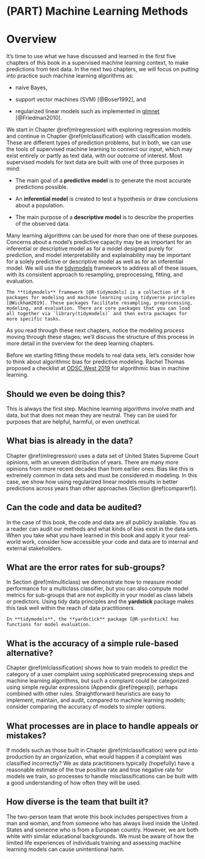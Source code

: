 # (PART) Machine Learning Methods {-}

# Overview {#mloverview .unnumbered}

\thispagestyle{myheadings}

It's time to use what we have discussed and learned in the first five chapters of this book in a supervised machine learning context, to make predictions from text data. In the next two chapters, we will focus on putting into practice such machine learning algorithms as:

- naive Bayes, 

- support vector machines (SVM) [@Boser1992], and 

- regularized linear models such as implemented in [glmnet](https://glmnet.stanford.edu/) [@Friedman2010].

We start in Chapter \@ref(mlregression) with exploring regression models and continue in Chapter \@ref(mlclassification) with classification models. These are different types of prediction problems, but in both, we can use the tools of supervised machine learning to connect our _input_, which may exist entirely or partly as text data, with our _outcome_ of interest. Most supervised models for text data are built with one of three purposes in mind:

- The main goal of a **predictive model** is to generate the most accurate predictions possible.

- An **inferential model** is created to test a hypothesis or draw conclusions about a population.

- The main purpose of a **descriptive model** is to describe the properties of the observed data.

Many learning algorithms can be used for more than one of these purposes. Concerns about a model's predictive capacity may be as important for an inferential or descriptive model as for a model designed purely for prediction, and model interpretability and explainability may be important for a solely predictive or descriptive model as well as for an inferential model. We will use the [tidymodels](https://www.tidymodels.org/) framework to address all of these issues, with its consistent approach to resampling, preprocessing, fitting, and evaluation. 

```block2
The **tidymodels** framework [@R-tidymodels] is a collection of R packages for modeling and machine learning using tidyverse principles [@Wickham2019]. These packages facilitate resampling, preprocessing, modeling, and evaluation. There are core packages that you can load all together via `library(tidymodels)` and then extra packages for more specific tasks.
```

As you read through these next chapters, notice the modeling _process_ moving through these stages; we'll discuss the structure of this process in more detail in the overview for the deep learning chapters.

Before we starting fitting these models to real data sets, let's consider how to think about algorithmic bias\index{bias} for predictive modeling.
Rachel Thomas proposed a checklist at [ODSC West 2019](https://opendatascience.com/odsc-west-2019-keynote-rachel-thomas-on-algorithmic-bias/) for algorithmic bias in machine learning.

## Should we even be doing this? {-}

\thispagestyle{myheadings}

This is always the first step. Machine learning algorithms involve math and data, but that does not mean they are neutral. They can be used for purposes that are helpful, harmful, or even unethical.

## What bias is already in the data? {-}

Chapter \@ref(mlregression) uses a data set of United States Supreme Court opinions, with an uneven distribution of years. There are many more opinions from more recent decades than from earlier ones. Bias like this is extremely common in data sets and must be considered in modeling. In this case, we show how using regularized linear models results in better predictions across years than other approaches (Section \@ref(comparerf)).

## Can the code and data be audited? {-}

In the case of this book, the code and data are all publicly available. You as a reader can audit our methods and what kinds of bias exist\index{bias} in the data sets. When you take what you have learned in this book and apply it your real-world work, consider how accessible your code and data are to internal and external stakeholders.

## What are the error rates for sub-groups? {-}

\thispagestyle{myheadings}

In Section \@ref(mlmulticlass) we demonstrate how to measure model performance for a multiclass classifier, but you can also compute model metrics for sub-groups that are not explicitly in your model as class labels or predictors. Using tidy data principles and the **yardstick** package makes this task well within the reach of data practitioners.

```block2
In **tidymodels**, the **yardstick** package [@R-yardstick] has functions for model evaluation.
```


## What is the accuracy of a simple rule-based alternative? {-}

Chapter \@ref(mlclassification) shows how to train models to predict the category of a user complaint using sophisticated preprocessing steps and machine learning algorithms, but such a complaint could be categorized using simple \index{regex}regular expressions (Appendix \@ref(regexp)), perhaps combined with other rules. Straightforward heuristics are easy to implement, maintain, and audit, compared to machine learning models; consider comparing the accuracy of models to simpler options.

## What processes are in place to handle appeals or mistakes? {-}

If models such as those built in Chapter \@ref(mlclassification) were put into production by an organization, what would happen if a complaint was classified incorrectly? We as data practitioners typically (hopefully) have a reasonable estimate of the true positive rate and true negative rate for models we train, so processes to handle misclassifications can be built with a good understanding of how often they will be used.

## How diverse is the team that built it? {-}

\thispagestyle{myheadings}

The two-person team that wrote this book includes perspectives from a man and woman, and from someone who has always lived inside the United States and someone who is from a European country. However, we are both white with similar educational backgrounds. We must be aware of how the limited life experiences of individuals training and assessing machine learning models can cause unintentional harm.\index{bias}
